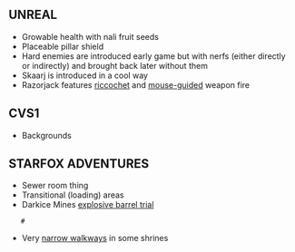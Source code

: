 == UNREAL ==
* Growable health with nali fruit seeds
* Placeable pillar shield
* Hard enemies are introduced early game but with nerfs (either directly or indirectly) and brought back later without them
* Skaarj is introduced in a cool way
* Razorjack features [[riccochet projectile|riccochet]] and [[mouse-guided_projectile|mouse-guided]] weapon fire

== CVS1 ==
* Backgrounds

== STARFOX ADVENTURES ==
* Sewer room thing
* Transitional (loading) areas
* Darkice Mines [[item transport sequence|explosive barrel trial]]
    #
* Very [[tightroping|narrow walkways]] in some shrines
